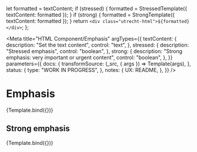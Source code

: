 <!--
@license EUPL-1.2
Copyright (c) 2021 Robbert Broersma
-->




  let formatted = textContent;
  if (stressed) {
    formatted = StressedTemplate({ textContent: formatted });
  }
  if (strong) {
    formatted = StrongTemplate({ textContent: formatted });
  }
  return `<div class="utrecht-html">${formatted}</div>`;
};

<Meta
  title="HTML Component/Emphasis"
  argTypes={{
    textContent: {
      description: "Set the text content",
      control: "text",
    },
    stressed: {
      description: "Stressed emphasis",
      control: "boolean",
    },
    strong: {
      description: "Strong emphasis: very important or urgent content",
      control: "boolean",
    },
  }}
  parameters={{
    docs: {
      transformSource: (_src, { args }) => Template(args),
    },
    status: {
      type: "WORK IN PROGRESS",
    },
    notes: {
      UX: README,
    },
  }}
/>

# Emphasis

<Canvas>
  <Story
    name="Emphasis"
    args={{
      stressed: true,
      textContent: "The Quick Brown Fox Jumps Over The Lazy Dog",
    }}
  >
    {Template.bind({})}
  </Story>
</Canvas>

<ArgsTable story="Emphasis" />

## Strong emphasis

<Canvas>
  <Story
    name="Strong Emphasis"
    args={{
      strong: true,
      textContent: "The Quick Brown Fox Jumps Over The Lazy Dog",
    }}
  >
    {Template.bind({})}
  </Story>
</Canvas>

